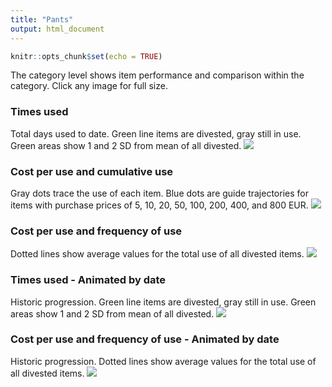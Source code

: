 ```yaml
---
title: "Pants"
output: html_document
---
```


```r
knitr::opts_chunk$set(echo = TRUE)

```

The category level shows item performance and comparison within the category. Click any image for full size.

### Times used
Total days used to date. Green line items are divested, gray still in use. Green areas show 1 and 2 SD from mean of all divested.
[![](https://www.dropbox.com/s/m6nztnz20hmubq0/Category-Pants-Times_used.png?raw=1)](https://www.dropbox.com/s/m6nztnz20hmubq0/Category-Pants-Times_used.png?raw=1)

### Cost per use and cumulative use
Gray dots trace the use of each item. Blue dots are guide trajectories for items with purchase prices of 5, 10, 20, 50, 100, 200, 400, and 800 EUR.
[![](https://www.dropbox.com/s/d6jg6a7m9pu4f9v/Category-Pants-Cost_and_Cumulative_use.png?raw=1)](https://www.dropbox.com/s/d6jg6a7m9pu4f9v/Category-Pants-Cost_and_Cumulative_use.png?raw=1)

### Cost per use and frequency of use
Dotted lines show average values for the total use of all divested items.
[![](https://www.dropbox.com/s/7i8k9jivdg0fbmd/Category-Pants.png?raw=1)](https://www.dropbox.com/s/7i8k9jivdg0fbmd/Category-Pants.png?raw=1)

### Times used - Animated by date
Historic progression. Green line items are divested, gray still in use. Green areas show 1 and 2 SD from mean of all divested. 
![](https://www.dropbox.com/s/0stlyp89qx6li4g/Category-Pants-Times_used-animation.gif?raw=1)

### Cost per use and frequency of use - Animated by date
Historic progression. Dotted lines show average values for the total use of all divested items.
![](https://www.dropbox.com/s/5dd2c5t0hlt6bzw/Category-Pants-animation.gif?raw=1)
